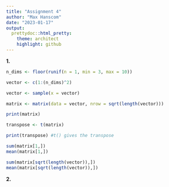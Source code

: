 ```yaml
---
title: "Assignment 4"
author: "Max Hanscom"
date: "2023-01-17"
output:
  prettydoc::html_pretty:
    theme: architect
    highlight: github
---
```


**1.**
```r
n_dims <- floor(runif(n = 1, min = 3, max = 10))

vector <- c(1:(n_dims)^2)

vector <- sample(x = vector)

matrix <- matrix(data = vector, nrow = sqrt(length(vector)))

print(matrix)

transpose <- t(matrix)

print(transpose) #t() gives the transpose

sum(matrix[1,])
mean(matrix[1,])

sum(matrix[sqrt(length(vector)),])
mean(matrix[sqrt(length(vector)),])
```
**2.**

```r

```

